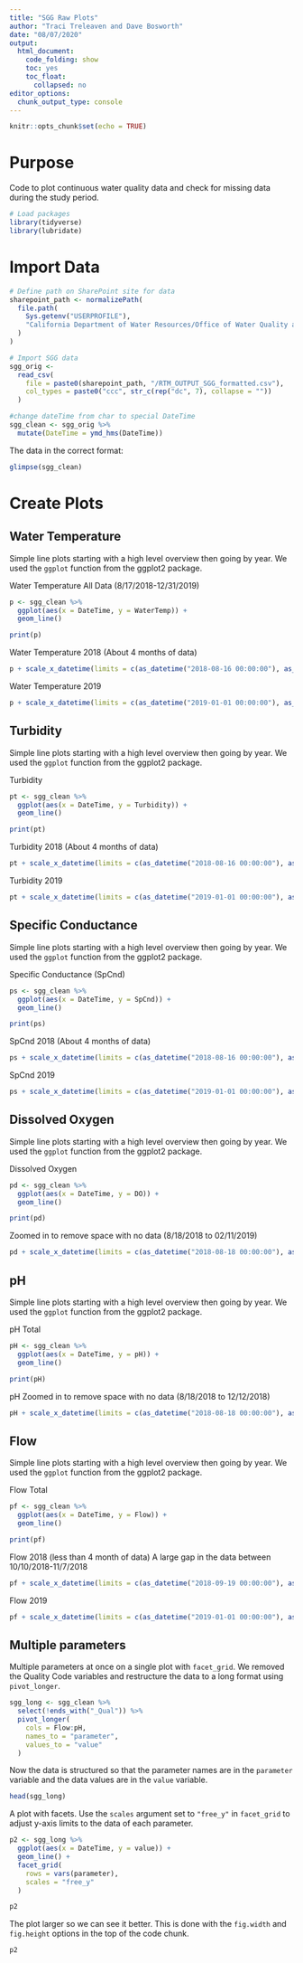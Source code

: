 ```yaml
---
title: "SGG Raw Plots"
author: "Traci Treleaven and Dave Bosworth"
date: "08/07/2020"
output: 
  html_document: 
    code_folding: show
    toc: yes
    toc_float:
      collapsed: no
editor_options: 
  chunk_output_type: console
---
```

```r
knitr::opts_chunk$set(echo = TRUE)
```

# Purpose

Code to plot continuous water quality data and check for missing data during the study period.

```r
# Load packages
library(tidyverse)
library(lubridate)
```

# Import Data

```r
# Define path on SharePoint site for data
sharepoint_path <- normalizePath(
  file.path(
    Sys.getenv("USERPROFILE"),
    "California Department of Water Resources/Office of Water Quality and Estuarine Ecology - North Delta Flow Action/WQ_Subteam/Processed_Data/Continuous"
  )
)

# Import SGG data
sgg_orig <- 
  read_csv(
    file = paste0(sharepoint_path, "/RTM_OUTPUT_SGG_formatted.csv"),
    col_types = paste0("ccc", str_c(rep("dc", 7), collapse = ""))
  )
```

```r
#change dateTime from char to special DateTime
sgg_clean <- sgg_orig %>% 
  mutate(DateTime = ymd_hms(DateTime)) 

```

The data in the correct format:
```r
glimpse(sgg_clean)
```



# Create Plots

## Water Temperature

Simple line plots starting with a high level overview then going by year. We used the `ggplot` function from the ggplot2 package.

Water Temperature All Data (8/17/2018-12/31/2019)
```r
p <- sgg_clean %>% 
  ggplot(aes(x = DateTime, y = WaterTemp)) +
  geom_line()

print(p)
```


Water Temperature 2018 (About 4 months of data)
```r
p + scale_x_datetime(limits = c(as_datetime("2018-08-16 00:00:00"), as_datetime("2018-12-31 00:00:00")))
```

Water Temperature 2019
```r
p + scale_x_datetime(limits = c(as_datetime("2019-01-01 00:00:00"), as_datetime("2019-12-31 00:00:00"))) 
```

## Turbidity

Simple line plots starting with a high level overview then going by year. We used the `ggplot` function from the ggplot2 package.

Turbidity
```r
pt <- sgg_clean %>% 
  ggplot(aes(x = DateTime, y = Turbidity)) +
  geom_line()

print(pt)
```

Turbidity 2018 (About 4 months of data)
```r
pt + scale_x_datetime(limits = c(as_datetime("2018-08-16 00:00:00"), as_datetime("2018-12-31 00:00:00")))
```

Turbidity 2019
```r
pt + scale_x_datetime(limits = c(as_datetime("2019-01-01 00:00:00"), as_datetime("2019-12-31 00:00:00"))) 
```


## Specific Conductance

Simple line plots starting with a high level overview then going by year. We used the `ggplot` function from the ggplot2 package.

Specific Conductance (SpCnd)
```r
ps <- sgg_clean %>% 
  ggplot(aes(x = DateTime, y = SpCnd)) +
  geom_line()

print(ps)
```

SpCnd 2018 (About 4 months of data)
```r
ps + scale_x_datetime(limits = c(as_datetime("2018-08-16 00:00:00"), as_datetime("2018-12-31 00:00:00"))) 
```

SpCnd 2019
```r
ps + scale_x_datetime(limits = c(as_datetime("2019-01-01 00:00:00"), as_datetime("2019-12-31 00:00:00"))) 
```


## Dissolved Oxygen

Simple line plots starting with a high level overview then going by year. We used the `ggplot` function from the ggplot2 package.

Dissolved Oxygen
```r
pd <- sgg_clean %>% 
  ggplot(aes(x = DateTime, y = DO)) +
  geom_line()

print(pd)
```

Zoomed in to remove space with no data (8/18/2018 to 02/11/2019)
```r
pd + scale_x_datetime(limits = c(as_datetime("2018-08-18 00:00:00"), as_datetime("2019-02-12 00:00:00"))) 
```

## pH

Simple line plots starting with a high level overview then going by year. We used the `ggplot` function from the ggplot2 package.

pH Total
```r
pH <- sgg_clean %>% 
  ggplot(aes(x = DateTime, y = pH)) +
  geom_line()

print(pH)
```

pH Zoomed in to remove space with no data (8/18/2018 to 12/12/2018)
```r
pH + scale_x_datetime(limits = c(as_datetime("2018-08-18 00:00:00"), as_datetime("2018-12-13 00:00:00"))) 
```


## Flow

Simple line plots starting with a high level overview then going by year. We used the `ggplot` function from the ggplot2 package.

Flow Total
```r
pf <- sgg_clean %>% 
  ggplot(aes(x = DateTime, y = Flow)) +
  geom_line()

print(pf)
```

Flow 2018 (less than 4 month of data)
A large gap in the data between 10/10/2018-11/7/2018
```r
pf + scale_x_datetime(limits = c(as_datetime("2018-09-19 00:00:00"), as_datetime("2018-12-31 00:00:00"))) 
```

Flow 2019
```r
pf + scale_x_datetime(limits = c(as_datetime("2019-01-01 00:00:00"), as_datetime("2019-12-31 00:00:00"))) 
```




## Multiple parameters

Multiple parameters at once on a single plot with `facet_grid`. We removed the Quality Code variables and restructure the data to a long format using `pivot_longer`.
```r
sgg_long <- sgg_clean %>% 
  select(!ends_with("_Qual")) %>% 
  pivot_longer(
    cols = Flow:pH,
    names_to = "parameter",
    values_to = "value"
  )
```

Now the data is structured so that the parameter names are in the `parameter` variable and the data values are in the `value` variable. 
```r
head(sgg_long)
```

A plot with facets. Use the `scales` argument set to `"free_y"` in `facet_grid` to adjust y-axis limits to the data of each parameter.
```r
p2 <- sgg_long %>%
  ggplot(aes(x = DateTime, y = value)) +
  geom_line() +
  facet_grid(
    rows = vars(parameter),
    scales = "free_y"
  )

p2
```

The plot larger so we can see it better. This is done with the `fig.width` and `fig.height` options in the top of the code chunk.
```r
p2
```



